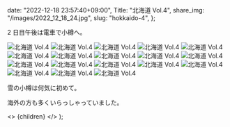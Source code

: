 
  date: "2022-12-18 23:57:40+09:00",
  Title: "北海道 Vol.4",
  share_img: "/images/2022_12_18_24.jpg",
  slug: "hokkaido-4",
};

2 日目午後は電車で小樽へ。

![北海道 Vol.4](/images/2022_12_18_19.jpg)
![北海道 Vol.4](/images/2022_12_18_20.jpg)
![北海道 Vol.4](/images/2022_12_18_21.jpg)
![北海道 Vol.4](/images/2022_12_18_22.jpg)
![北海道 Vol.4](/images/2022_12_18_23.jpg)
![北海道 Vol.4](/images/2022_12_18_24.jpg)
![北海道 Vol.4](/images/2022_12_18_25.jpg)
![北海道 Vol.4](/images/2022_12_18_26.jpg)
![北海道 Vol.4](/images/2022_12_18_27.jpg)
![北海道 Vol.4](/images/2022_12_18_28.jpg)
![北海道 Vol.4](/images/2022_12_18_29.jpg)
![北海道 Vol.4](/images/2022_12_18_30.jpg)
![北海道 Vol.4](/images/2022_12_18_31.jpg)
![北海道 Vol.4](/images/2022_12_18_32.jpg)
![北海道 Vol.4](/images/2022_12_18_33.jpg)
![北海道 Vol.4](/images/2022_12_18_34.jpg)
![北海道 Vol.4](/images/2022_12_18_35.jpg)
![北海道 Vol.4](/images/2022_12_18_36.jpg)

雪の小樽は何気に初めて。

海外の方も多くいらっしゃっていました。

  <>
    <Head>
      <title>{meta.Title} | 異郷好実</title>
    </Head>
    <PostLayout meta={meta}>{children}</PostLayout>
  </>
);

